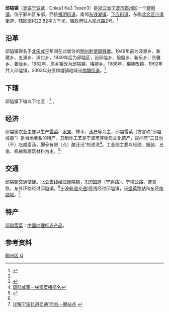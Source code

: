 {{中国乡级行政区|33/02/12/106/000
| 行政区全称 = 邱隘镇
|景观照片文件名 = 
|景观照片描述 = 
| 汉语拼音 = Qīugà Zhèn
| 通用拼音 =
| 注音符號 =
| 其他语言名称 =Chieu1 Ka3 Tsoen3
| 其他语言 = [[吴语|吴语]][[宁波话|宁波话]]
| 其它标音类型2 =
| 其它标音2 =
| 其它语言类型1 =
| 其它语言地名1 =
| 其它语言类型2 =
| 其它语言地名2 =
|旧称 = 
|地名出处 = 北宋咸平年间在此居住的明州刺使邱舜徽
| 上级行政区 = [[浙江省|浙江省]][[宁波市|宁波市]][[鄞州区|鄞州区]]
| 行政区类别 = [[建制镇|建制镇]]
| 行政区划代码 =330212106
| 地理坐标 =
| 总面积 =22.82[[平方公里|平方公里]]
| 户籍人口 =3.9万
| 户籍人口年份 =2007
| 常住人口 =
| 常住人口年份 =
| 人口密度 =
| 行政区划 =19
| 政府驻地 =人民北路2号
| 邮政编码 =315101 
| 毗邻行政区 =
| 位置图文件名 =
| 位置图描述 =
|电话区号 = 574
| 官方网站 = http://qiuai.nbyz.gov.cn/
| 网站名称 = qiuai.nbyz.gov.cn
}}
'''邱隘镇'''（[[吴语|吴语]][[宁波话|宁波话]]：Chieu1 Ka3 Tsoen3）是[[浙江省|浙江省]][[宁波市|宁波市]][[鄞州区|鄞州区]]一个[[建制镇|建制镇]]，位于鄞州区东部，西接[[福明街道|福明街道]]，南邻[[东钱湖镇|东钱湖镇]]、[[下应街道|下应街道]]，东临[[北仑区|北仑区]][[小港街道_(宁波市)|小港街道]]，辖区面积22.82平方千米，镇政府驻人民北路2号。<ref name="xzqh">{{Cite web |url=http://www.xzqh.org/html/show.php?contentid=6340 |title=浙江省行政区划 >> 宁波市 >> 鄞州区 >> 邱隘镇 |accessdate=2011-01-05 |archive-date=2016-03-09 |archive-url=https://web.archive.org/web/20160309175308/http://www.xzqh.org/html/show.php?contentid=6340 |dead-url=no }}</ref>

== 沿革 ==
邱隘镇得名于[[北宋|北宋]][[咸平|咸平]]年间在此居住的[[明州|明州]][[刺使|刺使]][[邱舜徽|邱舜徽]]。1949年前为泾源乡、新建乡、五浦乡、浦口乡，1949年后为邱隘区，设邱隘乡、殷隘乡、新乐乡、东雅乡、姜陇乡。1982年，原乡镇改为邱隘镇、梅墟乡。1988年，梅墟改镇，1992年并入邱隘镇，2003年分原梅墟镇地域设[[梅墟街道|梅墟街道]]。<ref name="xzqh" />

== 下辖 ==
邱隘镇下辖以下地区：<ref>{{PRC admin/ref sgc|33/02/12/106/000}}</ref>
{{PRC admin/children|33/02/12/106/000}}。

== 经济 ==
邱隘镇农业主要以生产[[雪菜|雪菜]]、[[水果|水果]]、林木、[[水产|水产]]等为主，邱隘雪菜（方言称“邱隘咸齑”）是当地著名的特产，其制作工艺是宁波市非物质文化遗产，民间有“三日勿（不）吃咸齑汤，脚骨有眼（点）酸汪汪”的说法<ref>[http://www.nbyz.gov.cn/art/2008/6/10/art_5125_161341.html 邱隘咸齑一株雪菜播盛名]{{dead link|date=2018年4月 |bot=InternetArchiveBot |fix-attempted=yes }}</ref>。工业则主要以轻纺、服装、五金、机械和建筑材料为主。<ref>{{Cite web |url=http://qiuai.nbyz.gov.cn/aboutqa.jsp |title=邱隘镇简介 |accessdate=2011-01-05 |archive-date=2010-08-27 |archive-url=https://web.archive.org/web/20100827005147/http://qiuai.nbyz.gov.cn/aboutqa.jsp |dead-url=no }}</ref>

== 交通 ==
邱隘镇交通便捷。[[北仑支线|北仑支线]]经过邱隘镇，[[329国道|329国道]]（宁穿路）、宁横公路、盛莫路、东外环路经过邱隘镇。<ref name="xzqh" />[[宁波轨道交通1号线|宁波轨道交通1号线]]经过邱隘镇，设[[盛莫路站|盛莫路站]]和[[东环南路站|东环南路站]]。<ref>[http://nbbang.cnnb.com.cn/cms/html/ldgc/2010/0903/1296.html 详解宁波轨道交通1号线一期站点] {{webarchive|url=https://web.archive.org/web/20140412162756/http://nbbang.cnnb.com.cn/cms/html/ldgc/2010/0903/1296.html |date=2014-04-12 }}</ref>

==特产==
[[邱隘雪菜|邱隘雪菜]]：[[中国地理标志产品|中国地理标志产品]]。

== 参考资料 ==
{{reflist|2}}

{{鄞州区行政区划|cat|Q邱}}
[[Category:宁波市乡镇|鄞州区]]
[[Category:鄞州区行政区划|Q]]